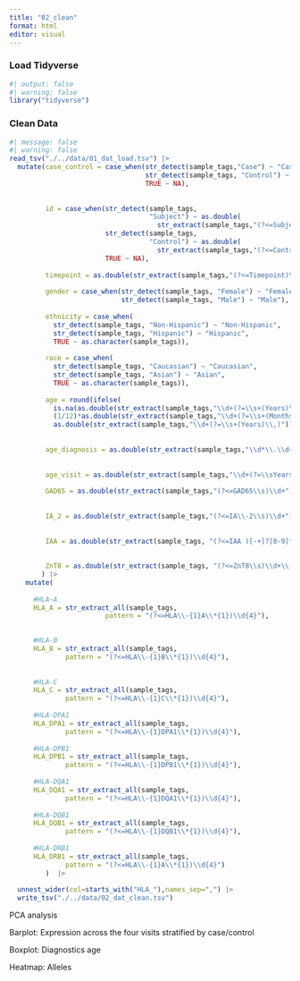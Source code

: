```yaml
---
title: "02_clean"
format: html
editor: visual
---
```


### Load Tidyverse

```r
#| output: false
#| warning: false
library("tidyverse")
```

### Clean Data

```r
#| message: false
#| warning: false
read_tsv("./../data/01_dat_load.tsv") |>
  mutate(case_control = case_when(str_detect(sample_tags,"Case") ~ "Case",
                                  str_detect(sample_tags, "Control") ~ "Control",
                                  TRUE ~ NA),
         
         
         id = case_when(str_detect(sample_tags, 
                                   "Subject") ~ as.double(
                                     str_extract(sample_tags,"(?<=Subject[^,])\\d+")),
                        str_detect(sample_tags, 
                                   "Control") ~ as.double(
                                     str_extract(sample_tags,"(?<=Control[^,])\\d+")),
                        TRUE ~ NA),
         
         timepoint = as.double(str_extract(sample_tags,"(?<=Timepoint)\\s+\\d+[.\\d+]?")),
         
         gender = case_when(str_detect(sample_tags, "Female") ~ "Female",
                            str_detect(sample_tags, "Male") ~ "Male"),
         
         ethnicity = case_when(
           str_detect(sample_tags, "Non-Hispanic") ~ "Non-Hispanic",
           str_detect(sample_tags, "Hispanic") ~ "Hispanic",
           TRUE ~ as.character(sample_tags)),
          
         race = case_when(
           str_detect(sample_tags, "Caucasian") ~ "Caucasian",
           str_detect(sample_tags, "Asian") ~ "Asian",
           TRUE ~ as.character(sample_tags)),
         
         age = round(ifelse(
           is.na(as.double(str_extract(sample_tags,"\\d+(?=\\s+(Years)\\,)"))),
           (1/12)*as.double(str_extract(sample_tags,"\\d+(?=\\s+(Months)\\,)")),
           as.double(str_extract(sample_tags,"\\d+(?=\\s+(Years)\\,)"))),2),
         
         
         age_diagnosis = as.double(str_extract(sample_tags,"\\d*\\.\\d+(?=\\sYears\\sat\\sdiagnosis)")),
         
         
         age_visit = as.double(str_extract(sample_tags,"\\d+(?=\\sYears\\sat\\svisit)")),
         
         GAD65 = as.double(str_extract(sample_tags,"(?<=GAD65\\s)\\d+")),
         
         
         IA_2 = as.double(str_extract(sample_tags,"(?<=IA\\-2\\s)\\d+")),
         
         
         IAA = as.double(str_extract(sample_tags, "(?<=IAA )[-+]?[0-9]*\\.?[0-9]+")),
         
         
         ZnT8 = as.double(str_extract(sample_tags, "(?<=ZnT8\\s)\\d+\\.\\d+"))
        ) |> 
    mutate(
      
      #HLA-A
      HLA_A = str_extract_all(sample_tags,
                        pattern = "(?<=HLA\\-{1}A\\*{1})\\d{4}"),

      
      #HLA-B
      HLA_B = str_extract_all(sample_tags,
              pattern = "(?<=HLA\\-{1}B\\*{1})\\d{4}"),
      
      
      #HLA-C
      HLA_C = str_extract_all(sample_tags,
              pattern = "(?<=HLA\\-{1}C\\*{1})\\d{4}"),
      
      #HLA-DPA1
      HLA_DPA1 = str_extract_all(sample_tags,
              pattern = "(?<=HLA\\-{1}DPA1\\*{1})\\d{4}"),
      
      #HLA-DPB1
      HLA_DPB1 = str_extract_all(sample_tags,
              pattern = "(?<=HLA\\-{1}DPB1\\*{1})\\d{4}"),
      
      #HLA-DQA1
      HLA_DQA1 = str_extract_all(sample_tags,
              pattern = "(?<=HLA\\-{1}DQA1\\*{1})\\d{4}"),
      
      #HLA-DQB1
      HLA_DQB1 = str_extract_all(sample_tags,
              pattern = "(?<=HLA\\-{1}DQB1\\*{1})\\d{4}"),
      
      #HLA-DRB1
      HLA_DRB1 = str_extract_all(sample_tags,
              pattern = "(?<=HLA\\-{1}A\\*{1})\\d{4}")
         )  |>
         
  unnest_wider(col=starts_with("HLA_"),names_sep=",") |>
  write_tsv("./../data/02_dat_clean.tsv")
```

PCA analysis

Barplot: Expression across the four visits stratified by case/control

Boxplot: Diagnostics age

Heatmap: Alleles


